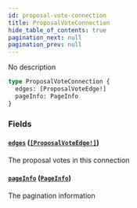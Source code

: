 ```yaml
---
id: proposal-vote-connection
title: ProposalVoteConnection
hide_table_of_contents: true
pagination_next: null
pagination_prev: null
---
```



No description

```graphql
type ProposalVoteConnection {
  edges: [ProposalVoteEdge!]
  pageInfo: PageInfo
}
```


### Fields

#### [`edges`](#) ([`[ProposalVoteEdge!]`](/docs/testnet/graphql/objects/proposal-vote-edge))

The proposal votes in this connection


#### [`pageInfo`](#) ([`PageInfo`](/docs/testnet/graphql/objects/page-info))

The pagination information




